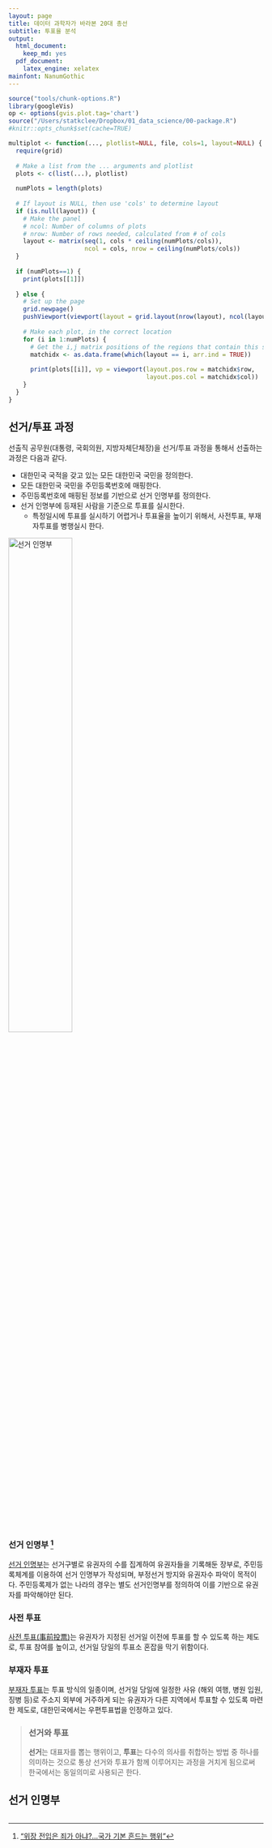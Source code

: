 ```yaml
---
layout: page
title: 데이터 과학자가 바라본 20대 총선
subtitle: 투표율 분석
output:
  html_document: 
    keep_md: yes
  pdf_document:
    latex_engine: xelatex
mainfont: NanumGothic
---
```


```r
source("tools/chunk-options.R")
library(googleVis)
op <- options(gvis.plot.tag='chart')
source("/Users/statkclee/Dropbox/01_data_science/00-package.R")
#knitr::opts_chunk$set(cache=TRUE) 

multiplot <- function(..., plotlist=NULL, file, cols=1, layout=NULL) {
  require(grid)
  
  # Make a list from the ... arguments and plotlist
  plots <- c(list(...), plotlist)
  
  numPlots = length(plots)
  
  # If layout is NULL, then use 'cols' to determine layout
  if (is.null(layout)) {
    # Make the panel
    # ncol: Number of columns of plots
    # nrow: Number of rows needed, calculated from # of cols
    layout <- matrix(seq(1, cols * ceiling(numPlots/cols)),
                     ncol = cols, nrow = ceiling(numPlots/cols))
  }
  
  if (numPlots==1) {
    print(plots[[1]])
    
  } else {
    # Set up the page
    grid.newpage()
    pushViewport(viewport(layout = grid.layout(nrow(layout), ncol(layout))))
    
    # Make each plot, in the correct location
    for (i in 1:numPlots) {
      # Get the i,j matrix positions of the regions that contain this subplot
      matchidx <- as.data.frame(which(layout == i, arr.ind = TRUE))
      
      print(plots[[i]], vp = viewport(layout.pos.row = matchidx$row,
                                      layout.pos.col = matchidx$col))
    }
  }
}
```


## 선거/투표 과정

선출직 공무원(대통령, 국회의원, 지방자체단체장)을 선거/투표 과정을 통해서 선출하는 과정은 다음과 같다.

* 대한민국 국적을 갖고 있는 모든 대한민국 국민을 정의한다.
* 모든 대한민국 국민을 주민등록번호에 매핑한다.
* 주민등록번호에 매핑된 정보를 기반으로 선거 인명부를 정의한다.
* 선거 인명부에 등재된 사람을 기준으로 투표를 실시한다.
    * 특정일시에 투표를 실시하기 어렵거나 투표율을 높이기 위해서, 사전투표, 부재자투표를 병행실시 한다.

<img src="fig/voter-registration.png" alt="선거 인명부" width="50%" />

### 선거 인명부 [^registration]

[^registration]: ["위장 전입은 죄가 아냐?…국가 기본 흔드는 행위"](http://view.asiae.co.kr/news/view.htm?idxno=2015030911074488331)

[선거 인명부](https://ko.wikipedia.org/wiki/선거_인명부)는 선거구별로 유권자의 수를 집계하여 유권자들을 기록해둔 장부로, 주민등록체계를 이용하여 선거 인명부가 작성되며, 부정선거 방지와 유권자수 파악이 목적이다. 주민등록제가 없는 나라의 경우는 별도 선거인명부를 정의하여 이를 기반으로 유권자를 파악해야만 된다.

### 사전 투표

[사전 투표(事前投票)](https://ko.wikipedia.org/wiki/사전_투표)는 유권자가 지정된 선거일 이전에 투표를 할 수 있도록 하는 제도로, 투표 참여를 높이고, 선거일 당일의 투표소 혼잡을 막기 위함이다.

### 부재자 투표

[부재자 투표](https://ko.wikipedia.org/wiki/부재자_투표)는 투표 방식의 일종이며, 선거일 당일에 일정한 사유 (해외 여행, 병원 입원, 징병 등)로 주소지 외부에 거주하게 되는 유권자가 다른 지역에서 투표할 수 있도록 마련한 제도로, 대한민국에서는 우편투표법을 인정하고 있다.

> ### 선거와 투표 {.callout}
> 
> **선거**는 대표자를 뽑는 행위이고, **투표**는 다수의 의사를 취합하는 방법 중 하나를 의미하는 것으로 통상 선거와 투표가 함께 이루어지는 과정을 거치게 됨으로써 한국에서는 동일의미로 사용되곤 한다.


## 선거 인명부



















```r

```

















